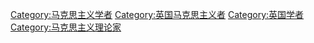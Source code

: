[[Category:马克思主义学者|Category:马克思主义学者]]
[[Category:英国马克思主义者|Category:英国马克思主义者]]
[[Category:英国学者|Category:英国学者]]
[[Category:马克思主义理论家|Category:马克思主义理论家]]